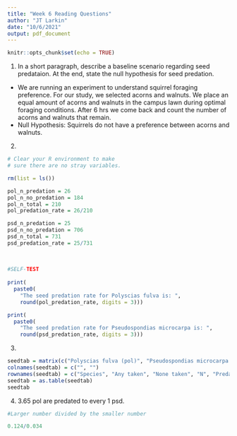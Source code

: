 ```yaml
---
title: "Week 6 Reading Questions"
author: "JT Larkin"
date: "10/6/2021"
output: pdf_document
---
```


```r
knitr::opts_chunk$set(echo = TRUE)
```


1. In a short paragraph, describe a baseline scenario regarding seed predataion. At the end, state the null hypothesis for seed predation.
  * We are running an experiment to understand squirrel foraging preference. For our study, we selected acorns and walnuts. We place an equal amount of acorns and walnuts in the campus lawn during optimal foraging conditions. After 6 hrs we come back and count the number of acorns and walnuts that remain. 
  * Null Hypothesis: Squirrels do not have a preference between acorns and walnuts.

2. 

```r
# Clear your R environment to make 
# sure there are no stray variables.

rm(list = ls())

pol_n_predation = 26
pol_n_no_predation = 184
pol_n_total = 210
pol_predation_rate = 26/210

psd_n_predation = 25
psd_n_no_predation = 706
psd_n_total = 731
psd_predation_rate = 25/731
  
  
  
#SELF-TEST
  
print(
  paste0(
    "The seed predation rate for Polyscias fulva is: ",
    round(pol_predation_rate, digits = 3))) 

print(
  paste0(
    "The seed predation rate for Pseudospondias microcarpa is: ",
    round(psd_predation_rate, digits = 3)))
```

3. 
```r
seedtab = matrix(c("Polyscias fulva (pol)", "Pseudospondias microcarpa (psd)", 26, 25, 184, 706, 210, 731, 0.124, 0.034), ncol = 2, byrow = TRUE)
colnames(seedtab) = c("", "")
rownames(seedtab) = c("Species", "Any taken", "None taken", "N", "Predation rate")
seedtab = as.table(seedtab) 
seedtab
```

4. 3.65 pol are predated to every 1 psd.

```r
#Larger number divided by the smaller number

0.124/0.034
```




